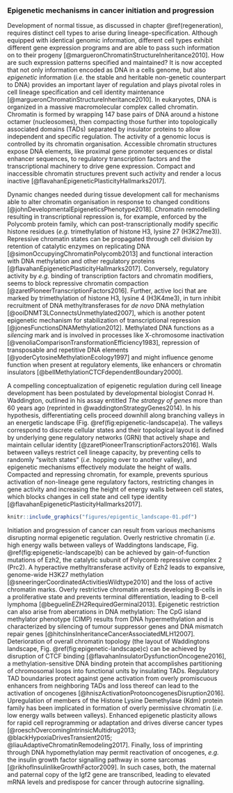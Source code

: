 ### Epigenetic mechanisms in cancer initiation and progression {#epigenetic}

Development of normal tissue, as discussed in chapter \@ref(regeneration), requires distinct cell types to arise during lineage-specification. Although equipped with identical genomic information, different cell types exhibit different gene expression programs and are able to pass such information on to their progeny [@margueronChromatinStructureInheritance2010]. How are such expression patterns specified and maintained? It is now accepted that not only information encoded as DNA in a cells genome, but also *epigenetic* information (*i.e.* the stable and heritable non-genetic counterpart to DNA) provides an important layer of regulation and plays pivotal roles in cell lineage specification and cell identity maintenance [@margueronChromatinStructureInheritance2010]. In eukaryotes, DNA is organized in a massive macromolecular complex called chromatin. Chromatin is formed by wrapping 147 base pairs of DNA around a histone octamer (nucleosomes), then compacting those further into topologically associated domains (TADs) separated by insulator proteins to allow independent and specific regulation. The activity of a genomic locus is controlled by its chromatin organisation. Accessible chromatin structures expose DNA elements, like proximal gene promoter sequences or distal enhancer sequences, to regulatory transcription factors and the transcriptional machinery to drive gene expression. Compact and inaccessible chromatin structures prevent such activity and render a locus inactive [@flavahanEpigeneticPlasticityHallmarks2017]. 

Dynamic changes needed during tissue development call for mechanisms able to alter chromatin organisation in response to changed conditions [@johnDevelopmentalEpigeneticsPhenotype2018]. Chromatin remodelling resulting in transcriptional repression is, for example, enforced by the Polycomb protein family, which can post-transcriptionally modify specific histone residues (*e.g.* trimethylation of histone H3, lysine 27 (H3K27me3)). Repressive chromatin states can be propagated through cell division by retention of catalytic enzymes on replicating DNA [@simonOccupyingChromatinPolycomb2013] and functional interaction with DNA methylation and other regulatory proteins [@flavahanEpigeneticPlasticityHallmarks2017]. Conversely, regulatory activity by *e.g.* binding of transcription factors and chromatin modifiers, seems to block repressive chromatin compaction [@zaretPioneerTranscriptionFactors2016]. Further, active loci that are marked by trimethylation of histone H3, lysine 4 (H3K4me3), in turn inhibit recruitment of DNA methyltransferases for *de novo* DNA methylation [@ooiDNMT3LConnectsUnmethylated2007], which is another potent epigenetic mechanism for stabilization of transcriptional repression [@jonesFunctionsDNAMethylation2012]. Methylated DNA functions as a *silencing* mark and is involved in processes like X-chromosome inactivation [@venoliaComparisonTransformationEfficiency1983], repression of transposable and repetitive DNA elements [@yoderCytosineMethylationEcology1997] and might influence genome function when present at regulatory elements, like enhancers or chromatin insulators [@bellMethylationCTCFdependentBoundary2000]. 

A compelling conceptualization of epigenetic regulation during cell lineage development has been postulated by developmental biologist Conrad H. Waddington, outlined in his assay entitled *The strategy of genes* more than 60 years ago (reprinted in @waddingtonStrategyGenes2014). In his hypothesis, differentiating cells proceed downhill along branching valleys in an energetic landscape (Fig. \@ref(fig:epigenetic-landscape)a). The valleys correspond to discrete cellular states and their topological layout is defined by underlying gene regulatory networks (GRN) that actively shape and maintain cellular identity [@zaretPioneerTranscriptionFactors2016]. Walls between valleys restrict cell lineage capacity, by preventing cells to randomly "switch states" (*i.e.* hopping over to another valley), and epigenetic mechanisms effectively modulate the height of walls. Compacted and repressing chromatin, for example, prevents spurious activation of non-lineage gene regulatory factors, restricting changes in gene activity and increasing the height of energy walls between cell states, which blocks changes in cell state and cell type identity [@flavahanEpigeneticPlasticityHallmarks2017]. 

```r

knitr::include_graphics("figures/epigentic_landscape-01.pdf")
```

Initiation and progression of cancer can result from various mechanisms disrupting normal epigenetic regulation. Overly restrictive chromatin (*i.e.* high energy walls between valleys of Waddingtons landscape, Fig. \@ref(fig:epigenetic-landscape)b) can be achieved by gain-of-function mutations of Ezh2, the catalytic subunit of Polycomb repressive complex 2 (Prc2). A hyperactive methyltransferase activity of Ezh2 leads to expansive, genome-wide H3K27 methylation [@sneeringerCoordinatedActivitiesWildtype2010] and the loss of active chromatin marks. Overly restrictive chromatin arrests developing B-cells in a proliferative state and prevents terminal differentiation, leading to B-cell lymphoma [@beguelinEZH2RequiredGerminal2013]. Epigenetic restriction can also arise from aberrations in DNA methylation: The CpG island methylator phenotype (CIMP) results from DNA hypermethylation and is characterized by silencing of tumour suppressor genes and DNA mismatch repair genes [@hitchinsInheritanceCancerAssociatedMLH12007]. Deterioration of overall chromatin topology (the layout of Waddingtons landscape, Fig. \@ref(fig:epigenetic-landscape)c) can be achieved by disruption of CTCF binding [@flavahanInsulatorDysfunctionOncogene2016], a methylation-sensitive DNA binding protein that accomplishes partitioning of chromosomal loops into functional units by insulating TADs. Regulatory TAD boundaries protect against gene activation from overly promiscuous enhancers from neighboring TADs and loss thereof can lead to the activation of oncogenes [@hniszActivationProtooncogenesDisruption2016]. Upregulation of members of the Histone Lysine Demethylase (Kdm) protein family has been implicated in formation of overly permissive chromatin (*i.e.* low energy walls between valleys). Enhanced epigenetic plasticity allows for rapid cell reprogramming or adaptation and drives diverse cancer types [@roeschOvercomingIntrinsicMultidrug2013; @blackHypoxiaDrivesTransient2015; @liauAdaptiveChromatinRemodeling2017]. Finally, loss of imprinting through DNA hypomethylation may permit reactivation of oncogenes, *e.g.* the insulin growth factor signalling pathway in some sarcomas [@rikhofInsulinlikeGrowthFactor2009]. In such cases, both, the maternal and paternal copy of the Igf2 gene are transcribed, leading to elevated mRNA levels and predispose for cancer through autocrine signalling.
